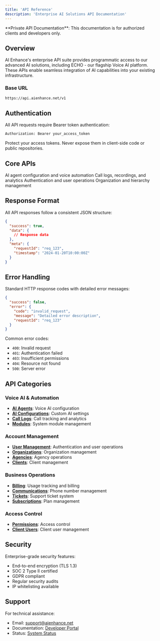 ```yaml
---
title: 'API Reference'
description: 'Enterprise AI Solutions API Documentation'
---
```


<Note>
  **Private API Documentation**: This documentation is for authorized clients and developers only.
</Note>

## Overview

AI Enhance's enterprise API suite provides programmatic access to our advanced AI solutions, including ECHO - our flagship Voice AI platform. These APIs enable seamless integration of AI capabilities into your existing infrastructure.

### Base URL

```bash
https://api.aienhance.net/v1
```

## Authentication

All API requests require Bearer token authentication:

```bash
Authorization: Bearer your_access_token
```

<Warning>
  Protect your access tokens. Never expose them in client-side code or public repositories.
</Warning>

## Core APIs

<CardGroup cols={2}>
  <Card
    title="Voice AI (ECHO)"
    icon="phone-volume"
    href="/api-reference/endpoint/ai-agents"
    color="#529bcc"
  >
    AI agent configuration and voice automation
  </Card>
  <Card
    title="Call Management"
    icon="phone"
    href="/api-reference/endpoint/calls"
    color="#529bcc"
  >
    Call logs, recordings, and analytics
  </Card>
  <Card
    title="User Management"
    icon="user"
    href="/api-reference/endpoint/users"
    color="#529bcc"
  >
    Authentication and user operations
  </Card>
  <Card
    title="Organizations"
    icon="building"
    href="/api-reference/endpoint/organizations"
    color="#529bcc"
  >
    Organization and hierarchy management
  </Card>
</CardGroup>

## Response Format

All API responses follow a consistent JSON structure:

```json
{
  "success": true,
  "data": {
    // Response data
  },
  "meta": {
    "requestId": "req_123",
    "timestamp": "2024-01-20T10:00:00Z"
  }
}
```

## Error Handling

Standard HTTP response codes with detailed error messages:

```json
{
  "success": false,
  "error": {
    "code": "invalid_request",
    "message": "Detailed error description",
    "requestId": "req_123"
  }
}
```

Common error codes:
- `400`: Invalid request
- `401`: Authentication failed
- `403`: Insufficient permissions
- `404`: Resource not found
- `500`: Server error

## API Categories

### Voice AI & Automation
- **[AI Agents](/api-reference/endpoint/ai-agents)**: Voice AI configuration
- **[AI Configurations](/api-reference/endpoint/ai-configs)**: Custom AI settings
- **[Call Logs](/api-reference/endpoint/calls)**: Call tracking and analytics
- **[Modules](/api-reference/endpoint/modules)**: System module management

### Account Management
- **[User Management](/api-reference/endpoint/users)**: Authentication and user operations
- **[Organizations](/api-reference/endpoint/organizations)**: Organization management
- **[Agencies](/api-reference/endpoint/agencies)**: Agency operations
- **[Clients](/api-reference/endpoint/clients)**: Client management

### Business Operations
- **[Billing](/api-reference/endpoint/billing)**: Usage tracking and billing
- **[Communications](/api-reference/endpoint/communications)**: Phone number management
- **[Tickets](/api-reference/endpoint/tickets)**: Support ticket system
- **[Subscriptions](/api-reference/endpoint/subscriptions)**: Plan management

### Access Control
- **[Permissions](/api-reference/endpoint/permissions)**: Access control
- **[Client Users](/api-reference/endpoint/client-users)**: Client user management

## Security

Enterprise-grade security features:
- End-to-end encryption (TLS 1.3)
- SOC 2 Type II certified
- GDPR compliant
- Regular security audits
- IP whitelisting available

## Support

For technical assistance:
- Email: support@aienhance.net
- Documentation: [Developer Portal](https://www.aienhance.net/developers)
- Status: [System Status](https://status.aienhance.net)
